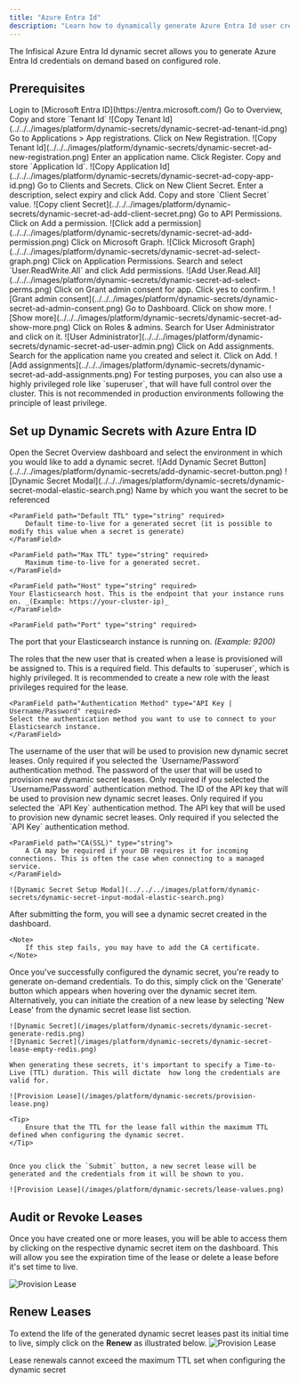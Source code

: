 ```yaml
---
title: "Azure Entra Id"
description: "Learn how to dynamically generate Azure Entra Id user credentials."
---
```


The Infisical Azure Entra Id dynamic secret allows you to generate Azure Entra Id credentials on demand based on configured role.

## Prerequisites

<Steps>
<Step>
Login to [Microsoft Entra ID](https://entra.microsoft.com/)
</Step>

<Step>
Go to Overview, Copy and store `Tenant Id`
![Copy Tenant Id](../../../images/platform/dynamic-secrets/dynamic-secret-ad-tenant-id.png)
</Step>

<Step>
Go to Applications > App registrations. Click on New Registration.
![Copy Tenant Id](../../../images/platform/dynamic-secrets/dynamic-secret-ad-new-registration.png)
</Step>

<Step>
Enter an application name. Click Register.
</Step>

<Step>
Copy and store `Application Id`.
![Copy Application Id](../../../images/platform/dynamic-secrets/dynamic-secret-ad-copy-app-id.png)
</Step>

<Step>
Go to Clients and Secrets. Click on New Client Secret.
</Step>

<Step>
Enter a description, select expiry and click Add.
</Step>

<Step>
Copy and store `Client Secret` value.
![Copy client Secret](../../../images/platform/dynamic-secrets/dynamic-secret-ad-add-client-secret.png)
</Step>

<Step>
Go to API Permissions. Click on Add a permission.
![Click add a permission](../../../images/platform/dynamic-secrets/dynamic-secret-ad-add-permission.png)
</Step>

<Step>
Click on Microsoft Graph.
![Click Microsoft Graph](../../../images/platform/dynamic-secrets/dynamic-secret-ad-select-graph.png)
</Step>

<Step>
Click on Application Permissions. Search and select `User.ReadWrite.All` and click Add permissions.
![Add User.Read.All](../../../images/platform/dynamic-secrets/dynamic-secret-ad-select-perms.png)
</Step>

<Step>
Click on Grant admin consent for app. Click yes to confirm.
![Grant admin consent](../../../images/platform/dynamic-secrets/dynamic-secret-ad-admin-consent.png)
</Step>

<Step>
Go to Dashboard. Click on show more.
![Show more](../../../images/platform/dynamic-secrets/dynamic-secret-ad-show-more.png)
</Step>

<Step>
Click on Roles & admins. Search for User Administrator and click on it.
![User Administrator](../../../images/platform/dynamic-secrets/dynamic-secret-ad-user-admin.png)
</Step>

<Step>
Click on Add assignments. Search for the application name you created and select it. Click on Add.
![Add assignments](../../../images/platform/dynamic-secrets/dynamic-secret-ad-add-assignments.png)
</Step>
</Steps>

<Note>
  For testing purposes, you can also use a highly privileged role like `superuser`, that will have full control over the cluster. This is not recommended in production environments following the principle of least privilege.
</Note>

## Set up Dynamic Secrets with Azure Entra ID

<Steps>
  <Step title="Open Secret Overview Dashboard">
	Open the Secret Overview dashboard and select the environment in which you would like to add a dynamic secret.
  </Step>
  <Step title="Click on the 'Add Dynamic Secret' button">
	![Add Dynamic Secret Button](../../../images/platform/dynamic-secrets/add-dynamic-secret-button.png)
  </Step>
  <Step title="Select 'Elasticsearch'">
	![Dynamic Secret Modal](../../../images/platform/dynamic-secrets/dynamic-secret-modal-elastic-search.png)
  </Step>
  <Step title="Provide the inputs for dynamic secret parameters">
	<ParamField path="Secret Name" type="string" required>
		Name by which you want the secret to be referenced
	</ParamField>

	<ParamField path="Default TTL" type="string" required>
		Default time-to-live for a generated secret (it is possible to modify this value when a secret is generate)
	</ParamField>

	<ParamField path="Max TTL" type="string" required>
		Maximum time-to-live for a generated secret.
	</ParamField>

	<ParamField path="Host" type="string" required>
    Your Elasticsearch host. This is the endpoint that your instance runs on. _(Example: https://your-cluster-ip)_
	</ParamField>

	<ParamField path="Port" type="string" required>
  The port that your Elasticsearch instance is running on. _(Example: 9200)_
	</ParamField>

  <ParamField path="Roles" type="string[]" required>
    The roles that the new user that is created when a lease is provisioned will be assigned to. This is a required field. This defaults to `superuser`, which is highly privileged. It is recommended to create a new role with the least privileges required for the lease.
  </ParamField>

	<ParamField path="Authentication Method" type="API Key | Username/Password" required>
    Select the authentication method you want to use to connect to your Elasticsearch instance.
	</ParamField>

  <ParamField path="Username" type="string" required>
    The username of the user that will be used to provision new dynamic secret leases. Only required if you selected the `Username/Password` authentication method.
	</ParamField>

  <ParamField path="Password" type="string" required>
    The password of the user that will be used to provision new dynamic secret leases. Only required if you selected the `Username/Password` authentication method.
  </ParamField>

  <ParamField path="API Key ID" required>
    The ID of the API key that will be used to provision new dynamic secret leases. Only required if you selected the `API Key` authentication method.
  </ParamField>

  <ParamField path="API Key" required>
    The API key that will be used to provision new dynamic secret leases. Only required if you selected the `API Key` authentication method.
  </ParamField>

	<ParamField path="CA(SSL)" type="string">
		A CA may be required if your DB requires it for incoming connections. This is often the case when connecting to a managed service.
	</ParamField>

  	![Dynamic Secret Setup Modal](../../../images/platform/dynamic-secrets/dynamic-secret-input-modal-elastic-search.png)


  </Step>
  <Step title="Click `Submit`">
  	After submitting the form, you will see a dynamic secret created in the dashboard. 

	<Note>
		If this step fails, you may have to add the CA certificate. 
	</Note>

  </Step>
  <Step title="Generate dynamic secrets">
	Once you've successfully configured the dynamic secret, you're ready to generate on-demand credentials. 
	To do this, simply click on the 'Generate' button which appears when hovering over the dynamic secret item. 
	Alternatively, you can initiate the creation of a new lease by selecting 'New Lease' from the dynamic secret lease list section.

	![Dynamic Secret](/images/platform/dynamic-secrets/dynamic-secret-generate-redis.png)
	![Dynamic Secret](/images/platform/dynamic-secrets/dynamic-secret-lease-empty-redis.png)

	When generating these secrets, it's important to specify a Time-to-Live (TTL) duration. This will dictate  how long the credentials are valid for.

	![Provision Lease](/images/platform/dynamic-secrets/provision-lease.png)

	<Tip>
		Ensure that the TTL for the lease fall within the maximum TTL defined when configuring the dynamic secret.
	</Tip>


	Once you click the `Submit` button, a new secret lease will be generated and the credentials from it will be shown to you. 

	![Provision Lease](/images/platform/dynamic-secrets/lease-values.png)
  </Step>
</Steps>

## Audit or Revoke Leases
Once you have created one or more leases, you will be able to access them by clicking on the respective dynamic secret item on the dashboard. 
This will allow you see the expiration time of the lease or delete a lease before it's set time to live.

![Provision Lease](/images/platform/dynamic-secrets/lease-data.png)

## Renew Leases
To extend the life of the generated dynamic secret leases past its initial time to live, simply click on the **Renew** as illustrated below.
![Provision Lease](/images/platform/dynamic-secrets/dynamic-secret-lease-renew.png)

<Warning>
	Lease renewals cannot exceed the maximum TTL set when configuring the dynamic secret
</Warning>

